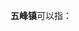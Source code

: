 '''五峰镇'''可以指：
{{PRC admin/disambig|21/09/22/103/000|42/05/29/101/000|63/21/26/107/000}}
{{disambig|cat=三字中国镇名消歧义}}